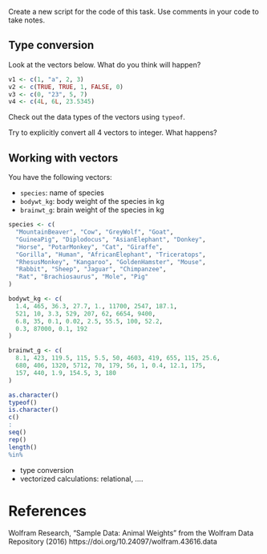 Create a new script for the code of this task.
Use comments in your code to take notes.

## Type conversion

Look at the vectors below. What do you think will happen? 

```r
v1 <- c(1, "a", 2, 3)
v2 <- c(TRUE, TRUE, 1, FALSE, 0)
v3 <- c(0, "23", 5, 7)
v4 <- c(4L, 6L, 23.5345)
```

Check out the data types of the vectors using `typeof`.

Try to explicitly convert all 4 vectors to integer. What happens?

## Working with vectors

You have the following vectors:

- `species`: name of species
- `bodywt_kg`: body weight of the species in kg
- `brainwt_g`: brain weight of the species in kg

```r
species <- c(
  "MountainBeaver", "Cow", "GreyWolf", "Goat",
  "GuineaPig", "Diplodocus", "AsianElephant", "Donkey",
  "Horse", "PotarMonkey", "Cat", "Giraffe",
  "Gorilla", "Human", "AfricanElephant", "Triceratops",
  "RhesusMonkey", "Kangaroo", "GoldenHamster", "Mouse",
  "Rabbit", "Sheep", "Jaguar", "Chimpanzee",
  "Rat", "Brachiosaurus", "Mole", "Pig"
)

bodywt_kg <- c(
  1.4, 465, 36.3, 27.7, 1., 11700, 2547, 187.1,
  521, 10, 3.3, 529, 207, 62, 6654, 9400,
  6.8, 35, 0.1, 0.02, 2.5, 55.5, 100, 52.2,
  0.3, 87000, 0.1, 192
)

brainwt_g <- c(
  8.1, 423, 119.5, 115, 5.5, 50, 4603, 419, 655, 115, 25.6,
  680, 406, 1320, 5712, 70, 179, 56, 1, 0.4, 12.1, 175,
  157, 440, 1.9, 154.5, 3, 180
)
```




```r
as.character()
typeof()
is.character()
c()
:
seq()
rep()
length()
%in%
```

- type conversion
- vectorized calculations: relational, ....

# References

Wolfram Research, "Sample Data: Animal Weights" from the Wolfram Data Repository (2016) https://doi.org/10.24097/wolfram.43616.data
